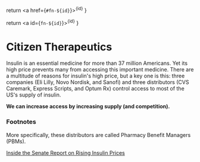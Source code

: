   return <a href={`#fn-${id}`}><sup>{id}</sup></a>
}

  return <a id={`fn-${id}`}><sup>{id}</sup></a>
}

# Citizen Therapeutics

Insulin is an essential medicine for more than 37 million Americans. Yet its high price prevents many from accessing this important medicine. There are a multitude of reasons for insulin's high price, but a key one is this: three companies (Eli Lilly, Novo Nordisk, and Sanofi) and three distributors<Ref id="1" /> (CVS Caremark, Express Scripts, and Optum Rx) control access to most of the US's supply of insulin.<Ref id="2" />

**We can increase access by increasing supply (and competition).**


### Footnotes

<Footnote id="1" />More specifically, these distributors are called Pharmacy Benefit Managers (PBMs).

<Footnote id="2" />[Inside the Senate Report on Rising Insulin Prices](https://beyondtype1.org/senate-insulin-report/)